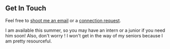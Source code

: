 ## Get In Touch

Feel free to [shoot me an email](mailto:mys239@student.bau.edu.lb) or a [connection request](https://www.linkedin.com/in/mohammad-shahbaz-7bb8a6245/).

I am available this summer, so you may have an intern or a junior if you need him soon! Also, don't worry ! I won't get in the way of my seniors because I am pretty resourceful.
